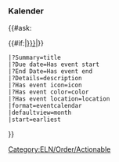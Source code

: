 <includeonly>
=== Kalender ===
{{#ask:
 [[Category:ELN/Order/Actionable]] 
{{#if:{{{assigned_to|}}}|[[Assigned to::{{{assigned_to|}}}]]|}}
 |?Summary=title
 |?Due date=Has event start
 |?End Date=Has event end
 |?Details=description     
 |?Has event icon=icon              
 |?Has event color=color
 |?Has event location=location          
 |format=eventcalendar
 |defaultview=month
 |start=earliest
}}
</includeonly>